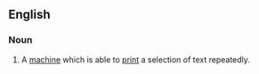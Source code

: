 ==English==
===Noun===
{{wikipedia}}
{{en-noun|sg=[[printing]] [[press]]}}
# A [[machine]] which is able to [[print]] a selection of text repeatedly.